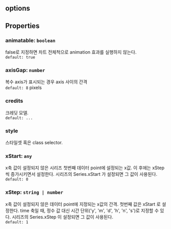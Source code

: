 ## options

## Properties

### animatable: `boolean`
false로 지정하면 차트 전체척으로 animation 효과를 실행하지 않는다.  
`default: true`  

### axisGap: `number`
복수 axis가 표시되는 경우 axis 사이의 간격  
`default: 8` pixels 

### credits
크레딧 모델.  
`default: ...`  

### style
스타일셋 혹은 class selector.  

### xStart: `any`
x축 값이 설정되지 않은 시리즈 첫번째 데이터 point에 설정되는 x값.
이 후에는  xStep 씩 증가시키면서 설정한다.
시리즈의  Series.xStart 가 설정되면 그 값이 사용된다.  
`default: 0`  

### xStep: `string | number`
x축 값이 설정되지 않은 데이터 point에 지정되는 x값의 간격.
첫번째 값은  xStart 로 설정한다.
time 축일 때, 정수 값 대신 시간 단위('y', 'm', 'd', 'h', 'n', 's')로 지정할 수 있다.
시리즈의  Series.xStep 이 설정되면 그 값이 사용된다.  
`default: 1`  
